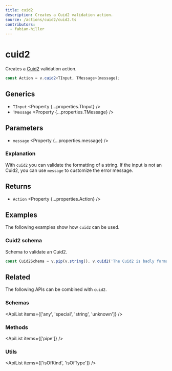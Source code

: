 ```yaml
---
title: cuid2
description: Creates a Cuid2 validation action.
source: /actions/cuid2/cuid2.ts
contributors:
  - fabian-hiller
---
```



# cuid2

Creates a [Cuid2](https://github.com/paralleldrive/cuid2) validation action.

```ts
const Action = v.cuid2<TInput, TMessage>(message);
```

## Generics

- `TInput` <Property {...properties.TInput} />
- `TMessage` <Property {...properties.TMessage} />

## Parameters

- `message` <Property {...properties.message} />

### Explanation

With `cuid2` you can validate the formatting of a string. If the input is not an Cuid2, you can use `message` to customize the error message.

## Returns

- `Action` <Property {...properties.Action} />

## Examples

The following examples show how `cuid2` can be used.

### Cuid2 schema

Schema to validate an Cuid2.

```ts
const Cuid2Schema = v.pip(v.string(), v.cuid2('The Cuid2 is badly formatted.'));
```

## Related

The following APIs can be combined with `cuid2`.

### Schemas

<ApiList items={['any', 'special', 'string', 'unknown']} />

### Methods

<ApiList items={['pipe']} />

### Utils

<ApiList items={['isOfKind', 'isOfType']} />
